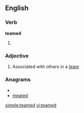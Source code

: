 ==English==

===Verb===
'''teamed'''

# {{past of|[[team]]}}

===Adjective===
{{en-adj|-}}

# Associated with others in a [[team]]

===Anagrams===
* {{alphagram|adeemt}}
* [[meated#English|meated]]

[[simple:teamed]]
[[vi:teamed]]